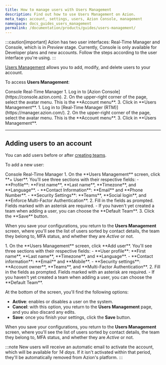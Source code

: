 ```yaml
---
title: How to manage users with Users Management
description: Find out how to use Users Management on Azion.
meta_tags: account, settings, users, Azion Console, management
namespace: docs_guides_users_management
permalink: /documentation/products/guides/users-management/
---
```



:::caution[important]
Azion has two user interfaces: Real-Time Manager and Console, which is in *Preview* stage. Currently, Console is only available for Developer plans and new accounts. Follow the steps according to the user interface you're using.
:::

[Users Management](/en/documentation/products/accounts/users-management/) allows you to add, modify, and delete users to your account.

To access **Users Management**:

<Tabs client:visible>
    <Fragment slot="tab.console">Console</Fragment>
    <Fragment slot="tab.rtm">Real-Time Manager</Fragment>

<Fragment slot="panel.console">
1. Log in to [Azion Console](https://console.azion.com).
2. On the upper-right corner of the page, select the avatar menu. This is the **Account menu**.
3. Click in **Users Management**.
</Fragment>

<Fragment slot="panel.rtm">
1. Log in to [Real-Time Manager (RTM)](https://manager.azion.com/).
2. On the upper-right corner of the page, select the avatar menu. This is the **Account menu**.
3. Click in **Users Management**.
</Fragment>

</Tabs>

---

## Adding users to an account

You can add users before or after [creating teams](/en/documentation/products/accounts/teams-permissions/).

To add a new user:

<Tabs client:visible>
    <Fragment slot="tab.console">Console</Fragment>
    <Fragment slot="tab.rtm">Real-Time Manager</Fragment>

<Fragment slot="panel.console">
1. On the **Users Management** screen, click **+ User**. You'll see three sections with their respective fields:
   - **Profile**: **First name**, **Last name**, **Timezone**, and **Language**.
   - **Contact Information**: **Email** and **Phone Number**.
   - **Security Settings**: **Teams**, **Social login**, and **Enforce Multi-Factor Authentication**.
2. Fill in the fields as prompted. Fields marked with an asterisk are required.
   - If you haven't yet created a team when adding a user, you can choose the **Default Team**.
3. Click the **Save** button.

When you save your configurations, you return to the **Users Management** screen, where you'll see the list of users sorted by contact details, the team they belong to, MFA status, and whether they are *Active* or not.
</Fragment>

<Fragment slot="panel.rtm">
1. On the **Users Management** screen, click **Add user**. You'll see three sections with their respective fields:
   - **User profile**: **First name**, **Last name**, **Timezone**, and **Language**.
   - **Contact information**: **Email** and **Mobile**.
   - **Security settings**: **Account owner**, **Teams**, and **Multi-Factor Authentication**.
2. Fill in the fields as prompted. Fields marked with an asterisk are required.
   - If you haven't yet created a team when adding a user, you can choose the **Default Team**.

At the bottom of the screen, you'll find the following options:
   - **Active**: enables or disables a user on the system.
   - **Cancel**: with this option, you return to the **Users Management** page, and you also discard any edits.
   - **Save**: once you finish your settings, click the **Save** button.

When you save your configurations, you return to the **Users Management** screen, where you'll see the list of users sorted by contact details, the team they belong to, MFA status, and whether they are *Active* or not.
</Fragment>

</Tabs>

:::note
New users will receive an automatic email to activate the account, which will be available for *14 days*. If it isn't activated within that period, they'll be automatically removed from Azion's platform.
:::

